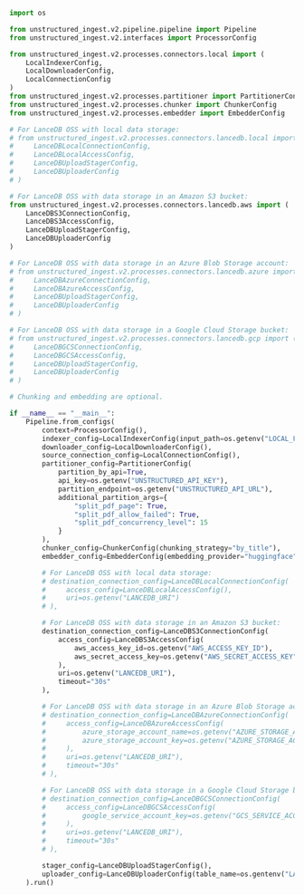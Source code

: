 ```python Python Ingest v2
import os

from unstructured_ingest.v2.pipeline.pipeline import Pipeline
from unstructured_ingest.v2.interfaces import ProcessorConfig

from unstructured_ingest.v2.processes.connectors.local import (
    LocalIndexerConfig,
    LocalDownloaderConfig,
    LocalConnectionConfig
)
from unstructured_ingest.v2.processes.partitioner import PartitionerConfig
from unstructured_ingest.v2.processes.chunker import ChunkerConfig
from unstructured_ingest.v2.processes.embedder import EmbedderConfig

# For LanceDB OSS with local data storage:
# from unstructured_ingest.v2.processes.connectors.lancedb.local import (
#     LanceDBLocalConnectionConfig,
#     LanceDBLocalAccessConfig,
#     LanceDBUploadStagerConfig,
#     LanceDBUploaderConfig
# )

# For LanceDB OSS with data storage in an Amazon S3 bucket:
from unstructured_ingest.v2.processes.connectors.lancedb.aws import (
    LanceDBS3ConnectionConfig,
    LanceDBS3AccessConfig,
    LanceDBUploadStagerConfig,
    LanceDBUploaderConfig
)

# For LanceDB OSS with data storage in an Azure Blob Storage account:
# from unstructured_ingest.v2.processes.connectors.lancedb.azure import (
#     LanceDBAzureConnectionConfig,
#     LanceDBAzureAccessConfig,
#     LanceDBUploadStagerConfig,
#     LanceDBUploaderConfig
# )

# For LanceDB OSS with data storage in a Google Cloud Storage bucket:
# from unstructured_ingest.v2.processes.connectors.lancedb.gcp import (
#     LanceDBGCSConnectionConfig,
#     LanceDBGCSAccessConfig,
#     LanceDBUploadStagerConfig,
#     LanceDBUploaderConfig
# )

# Chunking and embedding are optional.

if __name__ == "__main__":
    Pipeline.from_configs(
        context=ProcessorConfig(),
        indexer_config=LocalIndexerConfig(input_path=os.getenv("LOCAL_FILE_INPUT_DIR")),
        downloader_config=LocalDownloaderConfig(),
        source_connection_config=LocalConnectionConfig(),
        partitioner_config=PartitionerConfig(
            partition_by_api=True,
            api_key=os.getenv("UNSTRUCTURED_API_KEY"),
            partition_endpoint=os.getenv("UNSTRUCTURED_API_URL"),
            additional_partition_args={
                "split_pdf_page": True,
                "split_pdf_allow_failed": True,
                "split_pdf_concurrency_level": 15
            }
        ),
        chunker_config=ChunkerConfig(chunking_strategy="by_title"),
        embedder_config=EmbedderConfig(embedding_provider="huggingface"),

        # For LanceDB OSS with local data storage:
        # destination_connection_config=LanceDBLocalConnectionConfig(
        #     access_config=LanceDBLocalAccessConfig(),
        #     uri=os.getenv("LANCEDB_URI")
        # ),

        # For LanceDB OSS with data storage in an Amazon S3 bucket:
        destination_connection_config=LanceDBS3ConnectionConfig(
            access_config=LanceDBS3AccessConfig(
                aws_access_key_id=os.getenv("AWS_ACCESS_KEY_ID"),
                aws_secret_access_key=os.getenv("AWS_SECRET_ACCESS_KEY")
            ),
            uri=os.getenv("LANCEDB_URI"),
            timeout="30s"
        ),

        # For LanceDB OSS with data storage in an Azure Blob Storage account:
        # destination_connection_config=LanceDBAzureConnectionConfig(
        #     access_config=LanceDBAzureAccessConfig(
        #         azure_storage_account_name=os.getenv("AZURE_STORAGE_ACCOUNT_NAME"),
        #         azure_storage_account_key=os.getenv("AZURE_STORAGE_ACCOUNT_KEY")
        #     ),
        #     uri=os.getenv("LANCEDB_URI"),
        #     timeout="30s"
        # ),

        # For LanceDB OSS with data storage in a Google Cloud Storage bucket:
        # destination_connection_config=LanceDBGCSConnectionConfig(
        #     access_config=LanceDBGCSAccessConfig(
        #         google_service_account_key=os.getenv("GCS_SERVICE_ACCOUNT_KEY")
        #     ),
        #     uri=os.getenv("LANCEDB_URI"),
        #     timeout="30s"
        # ),

        stager_config=LanceDBUploadStagerConfig(),
        uploader_config=LanceDBUploaderConfig(table_name=os.gentenv("LANCEDB_TABLE"))
    ).run()
```
